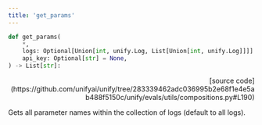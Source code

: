 ```yaml
---
title: 'get_params'
---
```


```python
def get_params(
    *,
    logs: Optional[Union[int, unify.Log, List[Union[int, unify.Log]]]] = "all",
    api_key: Optional[str] = None,
) -> List[str]:
```

<p align="right">[source code](https://github.com/unifyai/unify/tree/283339462adc036995b2e68f1e4e5ab488f5150c/unify/evals/utils/compositions.py#L190)</p>

Gets all parameter names within the collection of logs (default to all logs).